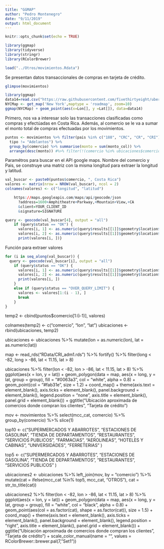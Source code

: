 ```yaml
---
title: "GGMAP"
author: "Pedro Montenegro"
date: "9/11/2019"
output: html_document
---
```


```r
knitr::opts_chunk$set(echo = TRUE)
```


```r
library(ggmap)
library(tidyverse)
library(stringr)
library(RColorBrewer)
```


```r
load("../Otros/movimientos.Rdata")
```

Se presentan datos transaccionales de compras en tarjeta de crédito.

```r
glimpse(movimientos)
```

```r
library(ggmap)
data14=read.csv("https://raw.githubusercontent.com/fivethirtyeight/uber-tlc-foil-response/master/uber-trip-data/uber-raw-data-apr14.csv")
NYCMap <- get_map('New York',maptype = 'roadmap', zoom=10)
ggmap(NYCMap) + geom_point(aes(x=Lon[], y =Lat[]), data=data14)
```


Primero, nos va a interesar solo las transacciones clasificadas como compras y efectúadas en Costa Rica. Además, al comercio se le va a sumar el monto total de compras efectuadas por los movimientos.

```r
puntos <- movimientos %>% filter(pais %in% c("188", "CRC", "CR", "CRI"),
  tipo != "Adelantos") %>%
  group_by(comercio) %>% summarise(monto = sum(monto_col)) %>%
  arrange(desc(monto)) #%>% filter(!(comercio %in% ubicaciones$comercio))
```

Paramétros para buscar en el API google maps. Nombre del comercio y Pais, se construye una matriz con la misma longitud para extraer la longitud y latitud.

```r
val_buscar <- paste0(puntos$comercio, ", Costa Rica")
valores <- matrix(nrow = NROW(val_buscar), ncol = 2)
colnames(valores) <- c("longitud", "latitud")
```


```r
    https://maps.googleapis.com/maps/api/geocode/json
      ?address=1600+Amphitheatre+Parkway,+Mountain+View,+CA
      &client=YOUR_CLIENT_ID
      &signature=SIGNATURE

query <- geocode(val_buscar[4], output = "all")  
    if (query$status == "OK") {
      valores[i, 1] <- as.numeric(query$results[[1]]$geometry$location$lng)
      valores[i, 2] <- as.numeric(query$results[[1]]$geometry$location$lat)
      print(valores[i, ])}
```

Función para extraer valores

```r
for (i in seq_along(val_buscar)) {
  query <- geocode(val_buscar[i], output = "all")  
    if (query$status == "OK") {
      valores[i, 1] <- as.numeric(query$results[[1]]$geometry$location$lng)
      valores[i, 2] <- as.numeric(query$results[[1]]$geometry$location$lat)
      print(valores[i, ])
    }
    else if (query$status == "OVER_QUERY_LIMIT") {
      valores <- valores[1:(i - 1), ]
      break
    }
}
```



temp2 <- cbind(puntos$comercio[1:(i-1)], valores)

colnames(temp2) <- c("comercio", "lon", "lat")
ubicaciones <- rbind(ubicaciones, temp2)

ubicaciones <- ubicaciones %>% mutate(lon = as.numeric(lon),
                                      lat = as.numeric(lat))

map <- read_rds("RData/CRI_adm1.rds") %>% fortify() %>%
  filter(long < -82, long > -86, lat < 11.15, lat > 8)

ubicaciones %>% filter(lon < -82, lon > -86, lat < 11.15, lat > 8) %>%
  ggplot(aes(x = lon, y = lat))  +
  geom_polygon(data = map, aes(x = long, y = lat, group = group),
  fill = "#0063a3", col = "white", alpha = 0.8) +
  geom_point(col = "#fab31e", size = 1.2) + coord_map() +
  theme(axis.text = element_blank(), axis.ticks = element_blank(),
        panel.background = element_blank(), legend.position = "none",
        axis.title = element_blank(), panel.grid = element_blank()) +
  ggtitle("Ubicación aproximada de comercios donde compran los clientes",
          "Tarjeta de crédito")

mov <- movimientos %>% select(mcc_cat, comercio) %>% group_by(comercio) %>%
  slice(1)



top10 <- c("SUPERMERCADOS Y ABARROTES",
           "ESTACIONES DE GASOLINA",
           "TIENDA DE DEPARTAMENTOS",
           "RESTAURANTES",
           "SERVICIOS PUBLICOS",
           "FARMACIAS",
           "AEROLINEAS",
           "HOTELES Y CABINAS",
           "UNIVERSIDADES",
           "FERRETERIAS"
)

top5 <- c("SUPERMERCADOS Y ABARROTES",
           "ESTACIONES DE GASOLINA",
           "TIENDA DE DEPARTAMENTOS",
           "RESTAURANTES",
           "SERVICIOS PUBLICOS"
)


ubicaciones2 <- ubicaciones %>% left_join(mov, by = "comercio") %>%
  mutate(cat = ifelse(mcc_cat %in% top5, mcc_cat, "OTROS"),
         cat = str_to_title(cat))


ubicaciones2 %>% filter(lon < -82, lon > -86, lat < 11.15, lat > 8) %>%
  ggplot(aes(x = lon, y = lat))  +
  geom_polygon(data = map, aes(x = long, y = lat, group = group),
               fill = "white", col = "black", alpha = 0.8) +
  geom_point(aes(col = as.factor(cat), shape = as.factor(cat)), size = 1.5) + coord_map() +
  theme(axis.text = element_blank(), axis.ticks = element_blank(),
        panel.background = element_blank(), legend.position = "right",
        axis.title = element_blank(), panel.grid = element_blank()) +
  ggtitle("Ubicación aproximada de comercios donde compran los clientes",
          "Tarjeta de crédito") + scale_color_manual(name = "",
        values =  RColorBrewer::brewer.pal(7, "Set1"))